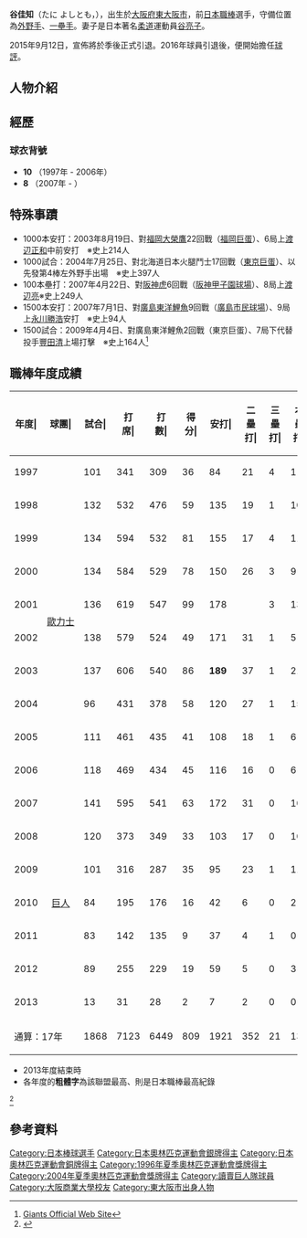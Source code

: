 {{Infobox NPB player|
bgcolor1=#003|
textcolor1=#cc9|
bgcolor2=#a72|
textcolor2=#fff|
name=谷佳知|
image=YG-Yoshitomo-Tani.jpg|
width=300px|
birthdate= {{birth date and age|1973|2|9}}|
birthplace={{JAP}}[[大阪府|大阪府]][[東大阪市|東大阪市]]|
position=外野手|
team=|
number=-|
bats=右|
throws=右|
debutyear=1997年5月11日|
debutteam=[[歐力士野牛|歐力士藍浪]]|
statyear= 2010年|
statleague= NPB|
stat1label= 打率|
stat1value= 0.300|
stat2label= 全壘打|
stat2value= 130|
stat3label= 打點|
stat3value= 708|
stat4label= 盜壘|
stat4value= 164|
teams=<nowiki></nowiki>
* [[盡誠學園高等學校|盡誠學園高等學校]]
* 大阪商業大學
* 三菱自動車岡崎硬式野球部
* [[歐力士野牛|歐力士藍浪]] (1997-2004) 
* [[歐力士野牛|歐力士野牛]] (2005-2006) 
* [[讀賣巨人|讀賣巨人]]（2007-2013）
* [[歐力士野牛|歐力士野牛]] (2014-2015)
}} 

{{MedalTop}}
{{MedalSport | 男子[[棒球|棒球]]}}
{{MedalSilver| [[1996年夏季奧林匹克運動會|1996年亞特蘭大]] | 隊際}} 
{{MedalBronze| [[2004年夏季奧林匹克運動會|2004年雅典]] | 隊際}} 
{{MedalBottom}}

'''谷佳知'''（たに よしとも，{{bd|1973年|2月9日|}}），出生於[[大阪府|大阪府]][[東大阪市|東大阪市]]，前[[日本職棒|日本職棒]]選手，守備位置為[[外野手|外野手]]、[[一壘手|一壘手]]。妻子是日本著名[[柔道|柔道]]運動員[[谷亮子|谷亮子]]。

2015年9月12日，宣佈將於季後正式引退。2016年球員引退後，便開始擔任[[球評|球評]]。



==人物介紹==
==經歷==
=== 球衣背號 ===
* '''10''' （1997年 - 2006年）
* '''8''' （2007年 - ）


==特殊事蹟==
* 1000本安打：2003年8月19日、對[[福岡軟體銀行鷹|福岡大榮鷹]]22回戰（[[福岡巨蛋|福岡巨蛋]]）、6局上[[渡辺正和|渡辺正和]]中前安打　※史上214人
* 1000試合：2004年7月25日、對北海道日本火腿鬥士17回戰（[[東京巨蛋|東京巨蛋]]）、以先發第4棒左外野手出場　※史上397人
* 100本壘打：2007年4月22日、對[[阪神虎|阪神虎]]6回戰（[[阪神甲子園球場|阪神甲子園球場]]）、8局上[[渡辺亮|渡辺亮]]※史上249人
* 1500本安打：2007年7月1日、對[[廣島東洋鯉魚|廣島東洋鯉魚]]9回戰（[[廣島市民球場|廣島市民球場]]）、9局上[[永川勝浩|永川勝浩]]安打　※史上94人
* 1500試合：2009年4月4日、對廣島東洋鯉魚2回戰（東京巨蛋）、7局下代替投手[[豐田清|豐田清]]上場打擊　※史上164人<ref>[http://www.giants.jp/G/player/prof_279.htmlYomiuri Giants Official Web Site]{{dead link|date=2018年4月 |bot=InternetArchiveBot |fix-attempted=yes }}</ref>



==職棒年度成績==
{| class="wikitable" style="text-align:right; font-size:small"
|-bgcolor="#efefef"
!年度|!!球團|!!試合|!!打<br>席|!!打<br>數|!!得分|!!安打|!!二<br>壘<br>打|!!三<br>壘<br>打|!!本<br>壘<br>打|!!壘<br>打<br>數|!!打點|!!盜壘|!!盜<br>壘<br>刺|!!觸擊|!!犧<br>牲<br>打|!!保送|!!敬遠|!!觸身|!!三振|!!雙殺|!!打<br>擊<br>率|!!上<br>壘<br>率|!!長<br>打<br>率|!!OPS
|-
|style="text-align:center"|1997
|rowspan="10" style="text-align:center; white-space:nowrap;"|[[歐力士野牛|歐力士]]
|101||341||309||36||84||21||4||1||116||33||5||4||4||2||25||0||1||45||5||.272||.326||.375||.702
|-
|style="text-align:center"|1998
|132||532||476||59||135||19||1||10||186||45||1||3||7||5||41||0||3||36||11||.284||.341||.391||.732
|-
|style="text-align:center"|1999
|134||594||532||81||155||17||4||11||213||62||24||2||8||4||48||4||2||40||13||.291||.350||.400||.750
|-
|style="text-align:center"|2000
|134||584||529||78||150||26||3||9||209||73||23||9||1||'''7'''||43||0||4||71||14||.284||.338||.395||.733
|-
|style="text-align:center"|2001
|136||619||547||99||178||{{Color|red|'''52'''}}||3||13||275||79||27||7||1||3||65||2||3||49||15||.325||.398||.503||.901
|-
|style="text-align:center"|2002
|138||579||524||49||171||31||1||5||219||39||'''41'''||4||0||4||47||4||4||44||12||.326||.383||.418||.801
|-
|style="text-align:center"|2003
|137||606||540||86||'''189'''||37||1||21||291||92||9||2||0||7||58||3||1||41||18||.350||.409||.539||.948
|-
|style="text-align:center"|2004
|96||431||378||58||120||27||1||15||194||63||10||4||2||5||44||3||2||42||11||.317||.387||.513||.900
|-
|style="text-align:center"|2005
|111||461||435||41||108||18||1||6||146||36||3||4||0||0||24||0||2||48||11||.248||.291||.336||.626
|-
|style="text-align:center"|2006
|118||469||434||45||116||16||0||6||150||30||1||2||0||3||30||1||2||41||15||.267||.316||.346||.661
|-
|style="text-align:center"|2007
|rowspan="7" style="text-align:center"|[[讀賣巨人|巨人]]
|141||595||541||63||172||31||0||10||233||53||10||2||20||1||30||0||3||48||10||.318||.357||.431||.787
|-
|style="text-align:center"|2008
|120||373||349||33||103||17||0||10||150||45||5||1||6||0||17||0||1||43||6||.295||.330||.430||.759
|-
|style="text-align:center"|2009
|101||316||287||35||95||23||1||11||153||48||3||1||3||1||22||1||3||44||4||.331||.383||.533||.916
|-
|style="text-align:center"|2010
|84||195||176||16||42||6||0||2||54||10||2||3||4||1||13||1||1||32||4||.239||.293||.307||.600
|-
|style="text-align:center;"|2011
|83||142||135||9||37||4||1||0||43||7||2||1||1||2||4||0||0||30||3||.274||.291||.319||.610
|-
|style="text-align:center;"|2012
|89||255||229||19||59||5||0||3||73||22||1||2||11||1||14||2||0||48||5||.258||.299||.319||.618
|-
|style="text-align:center;"|2013
|13||31||28||2||7||2||0||0||9||1||0||0||1||0||2||0||0||4||2||.250||.300||.321||.621
|-
!colspan="2"|通算：17年
|1868||7123||6449||809||1921||352||21||133||2714||738||167||51||69||46||527||20||32||706||159||.298||.352||.421||.775
|}
* 2013年度結束時
* 各年度的'''粗體字'''為該聯盟最高、{{Color|red|'''粗紅體字'''}}則是日本職棒最高紀錄
<ref>{{Cite web |url=http://bis.npb.or.jp/players/91993884.html |title=個人年度別成績 【谷佳知 （読売ジャイアンツ）】 |accessdate=2010-05-20 |archive-date=2010-06-04 |archive-url=https://web.archive.org/web/20100604090207/http://bis.npb.or.jp/players/91993884.html |dead-url=no }}</ref>

==參考資料==
<div class="references-small">
<references />
</div>

{{台灣棒球維基館}}
{{讀賣巨人球團球員名單}}
{{讀賣巨人球團名單2010}}
{{太平洋聯盟最多盜壘}}
{{日本太平洋聯盟最多安打}}
{{日本太平洋聯盟最佳九人外野手}}
{{2004年夏季奧林匹克運動會日本隊}}
{{DEFAULTSORT:Tani Yoshimoto}}


[[Category:日本棒球選手|Category:日本棒球選手]]
[[Category:日本奧林匹克運動會銀牌得主|Category:日本奧林匹克運動會銀牌得主]]
[[Category:日本奧林匹克運動會銅牌得主|Category:日本奧林匹克運動會銅牌得主]]
[[Category:1996年夏季奧林匹克運動會獎牌得主|Category:1996年夏季奧林匹克運動會獎牌得主]]
[[Category:2004年夏季奧林匹克運動會獎牌得主|Category:2004年夏季奧林匹克運動會獎牌得主]]
[[Category:讀賣巨人隊球員|Category:讀賣巨人隊球員]]
[[Category:大阪商業大學校友|Category:大阪商業大學校友]]
[[Category:東大阪市出身人物|Category:東大阪市出身人物]]